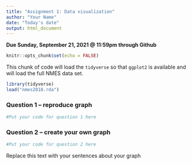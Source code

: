 ```yaml
---
title: "Assignment 1: Data visualization"
author: "Your Name"
date: "Today's date"
output: html_document
---
```


**Due Sunday, September 21, 2021 @ 11:59pm through Github**

```r
knitr::opts_chunk$set(echo = FALSE)
```

This chunk of code will load the `tidyverse` so that `ggplot2` is available and will load the full NMES data set.
```r
library(tidyverse)
load("nmes2018.rda")
```

### Question 1 -- reproduce graph
```r
#Put your code for question 1 here

```


### Question 2 -- create your own graph
```r
#Put your code for question 2 here

```

Replace this text with your sentences about your graph